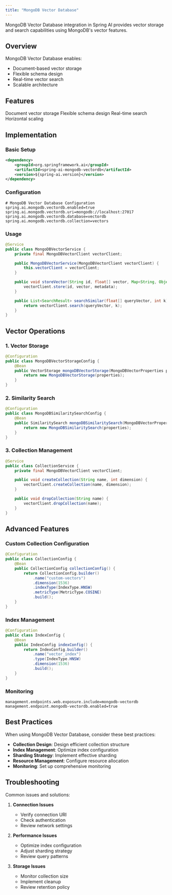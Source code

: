```yaml
---
title: "MongoDB Vector Database"
---
```


MongoDB Vector Database integration in Spring AI provides vector storage and search capabilities using MongoDB's vector features.

## Overview

MongoDB Vector Database enables:
- Document-based vector storage
- Flexible schema design
- Real-time vector search
- Scalable architecture

## Features

<CardGroup cols={2}>
  <Card title="Document-based" icon="file-alt">
    Document vector storage
  </Card>
  <Card title="Flexible" icon="sliders-h">
    Flexible schema design
  </Card>
  <Card title="Real-time" icon="clock">
    Real-time search
  </Card>
  <Card title="Scalable" icon="arrows-up-down-left-right">
    Horizontal scaling
  </Card>
</CardGroup>

## Implementation

### Basic Setup

```xml
<dependency>
    <groupId>org.springframework.ai</groupId>
    <artifactId>spring-ai-mongodb-vectordb</artifactId>
    <version>${spring-ai.version}</version>
</dependency>
```

### Configuration

```properties
# MongoDB Vector Database Configuration
spring.ai.mongodb.vectordb.enabled=true
spring.ai.mongodb.vectordb.uri=mongodb://localhost:27017
spring.ai.mongodb.vectordb.database=vectordb
spring.ai.mongodb.vectordb.collection=vectors
```

### Usage

```java
@Service
public class MongoDBVectorService {
    private final MongoDBVectorClient vectorClient;

    public MongoDBVectorService(MongoDBVectorClient vectorClient) {
        this.vectorClient = vectorClient;
    }

    public void storeVector(String id, float[] vector, Map<String, Object> metadata) {
        vectorClient.store(id, vector, metadata);
    }

    public List<SearchResult> searchSimilar(float[] queryVector, int k) {
        return vectorClient.search(queryVector, k);
    }
}
```

## Vector Operations

### 1. Vector Storage

```java
@Configuration
public class MongoDBVectorStorageConfig {
    @Bean
    public VectorStorage mongoDBVectorStorage(MongoDBVectorProperties properties) {
        return new MongoDBVectorStorage(properties);
    }
}
```

### 2. Similarity Search

```java
@Configuration
public class MongoDBSimilaritySearchConfig {
    @Bean
    public SimilaritySearch mongoDBSimilaritySearch(MongoDBVectorProperties properties) {
        return new MongoDBSimilaritySearch(properties);
    }
}
```

### 3. Collection Management

```java
@Service
public class CollectionService {
    private final MongoDBVectorClient vectorClient;

    public void createCollection(String name, int dimension) {
        vectorClient.createCollection(name, dimension);
    }

    public void dropCollection(String name) {
        vectorClient.dropCollection(name);
    }
}
```

## Advanced Features

### Custom Collection Configuration

```java
@Configuration
public class CollectionConfig {
    @Bean
    public CollectionConfig collectionConfig() {
        return CollectionConfig.builder()
            .name("custom-vectors")
            .dimension(1536)
            .indexType(IndexType.HNSW)
            .metricType(MetricType.COSINE)
            .build();
    }
}
```

### Index Management

```java
@Configuration
public class IndexConfig {
    @Bean
    public IndexConfig indexConfig() {
        return IndexConfig.builder()
            .name("vector_index")
            .type(IndexType.HNSW)
            .dimension(1536)
            .build();
    }
}
```

### Monitoring

```properties
management.endpoints.web.exposure.include=mongodb-vectordb
management.endpoint.mongodb-vectordb.enabled=true
```

## Best Practices

<Note>
When using MongoDB Vector Database, consider these best practices:
</Note>

- **Collection Design**: Design efficient collection structure
- **Index Management**: Optimize index configuration
- **Sharding Strategy**: Implement effective sharding
- **Resource Management**: Configure resource allocation
- **Monitoring**: Set up comprehensive monitoring

## Troubleshooting

Common issues and solutions:

1. **Connection Issues**
   - Verify connection URI
   - Check authentication
   - Review network settings

2. **Performance Issues**
   - Optimize index configuration
   - Adjust sharding strategy
   - Review query patterns

3. **Storage Issues**
   - Monitor collection size
   - Implement cleanup
   - Review retention policy 